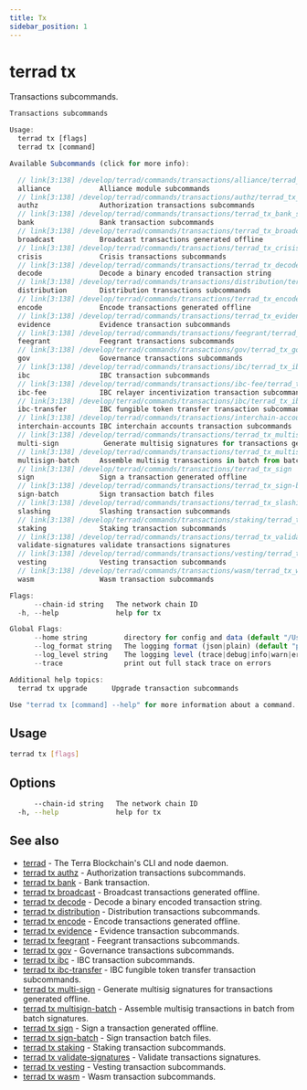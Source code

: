 ```yaml
---
title: Tx
sidebar_position: 1
---
```


# terrad tx

Transactions subcommands.

```js Terrad
Transactions subcommands

Usage:
  terrad tx [flags]
  terrad tx [command]

Available Subcommands (click for more info):

  // link[3:138] /develop/terrad/commands/transactions/alliance/terrad_tx_alliance
  alliance            Alliance module subcommands
  // link[3:138] /develop/terrad/commands/transactions/authz/terrad_tx_authz
  authz               Authorization transactions subcommands
  // link[3:138] /develop/terrad/commands/transactions/terrad_tx_bank_send
  bank                Bank transaction subcommands
  // link[3:138] /develop/terrad/commands/transactions/terrad_tx_broadcast
  broadcast           Broadcast transactions generated offline
  // link[3:138] /develop/terrad/commands/transactions/terrad_tx_crisis_invariant-broken
  crisis              Crisis transactions subcommands
  // link[3:138] /develop/terrad/commands/transactions/terrad_tx_decode
  decode              Decode a binary encoded transaction string
  // link[3:138] /develop/terrad/commands/transactions/distribution/terrad_tx_distribution
  distribution        Distribution transactions subcommands
  // link[3:138] /develop/terrad/commands/transactions/terrad_tx_encode
  encode              Encode transactions generated offline
  // link[3:138] /develop/terrad/commands/transactions/terrad_tx_evidence
  evidence            Evidence transaction subcommands
  // link[3:138] /develop/terrad/commands/transactions/feegrant/terrad_tx_feegrant
  feegrant            Feegrant transactions subcommands
  // link[3:138] /develop/terrad/commands/transactions/gov/terrad_tx_gov
  gov                 Governance transactions subcommands
  // link[3:138] /develop/terrad/commands/transactions/ibc/terrad_tx_ibc
  ibc                 IBC transaction subcommands
  // link[3:138] /develop/terrad/commands/transactions/ibc-fee/terrad_tx_ibc-fee
  ibc-fee             IBC relayer incentivization transaction subcommands
  // link[3:138] /develop/terrad/commands/transactions/ibc/terrad_tx_ibc-transfer_transfer
  ibc-transfer        IBC fungible token transfer transaction subcommands
  // link[3:138] /develop/terrad/commands/transactions/interchain-accounts
  interchain-accounts IBC interchain accounts transaction subcommands
  // link[3:138] /develop/terrad/commands/transactions/terrad_tx_multisign
  multi-sign           Generate multisig signatures for transactions generated offline
  // link[3:138] /develop/terrad/commands/transactions/terrad_tx_multisign-batch
  multisign-batch     Assemble multisig transactions in batch from batch signatures
  // link[3:138] /develop/terrad/commands/transactions/terrad_tx_sign
  sign                Sign a transaction generated offline
  // link[3:138] /develop/terrad/commands/transactions/terrad_tx_sign-batch
  sign-batch          Sign transaction batch files
  // link[3:138] /develop/terrad/commands/transactions/terrad_tx_slashing_unjail
  slashing            Slashing transaction subcommands
  // link[3:138] /develop/terrad/commands/transactions/staking/terrad_tx_staking
  staking             Staking transaction subcommands
  // link[3:138] /develop/terrad/commands/transactions/terrad_tx_validate-signatures
  validate-signatures validate transactions signatures
  // link[3:138] /develop/terrad/commands/transactions/vesting/terrad_tx_vesting
  vesting             Vesting transaction subcommands
  // link[3:138] /develop/terrad/commands/transactions/wasm/terrad_tx_wasm
  wasm                Wasm transaction subcommands

Flags:
      --chain-id string   The network chain ID
  -h, --help              help for tx

Global Flags:
      --home string         directory for config and data (default "/Users/.terra")
      --log_format string   The logging format (json|plain) (default "plain")
      --log_level string    The logging level (trace|debug|info|warn|error|fatal|panic) (default "info")
      --trace               print out full stack trace on errors

Additional help topics:
  terrad tx upgrade      Upgrade transaction subcommands

Use "terrad tx [command] --help" for more information about a command.

```

## Usage

```sh Terrad
terrad tx [flags]
```

## Options

```sh Terrad
      --chain-id string   The network chain ID
  -h, --help              help for tx
```

## See also

* [terrad](../terrad.mdx)	 - The Terra Blockchain's CLI and node daemon. 
* [terrad tx authz](./authz/terrad_tx_authz.mdx)	 - Authorization transactions subcommands.
* [terrad tx bank](./terrad_tx_bank_send.mdx)	 - Bank transaction.
* [terrad tx broadcast](./terrad_tx_broadcast.mdx)	 - Broadcast transactions generated offline.
* [terrad tx decode](./terrad_tx_decode.mdx)	 - Decode a binary encoded transaction string.
* [terrad tx distribution](./distribution/terrad_tx_distribution.mdx)	 - Distribution transactions subcommands.
* [terrad tx encode](./terrad_tx_encode.mdx)	 - Encode transactions generated offline.
* [terrad tx evidence](./terrad_tx_evidence.mdx)	 - Evidence transaction subcommands.
* [terrad tx feegrant](./feegrant/terrad_tx_feegrant.mdx)	 - Feegrant transactions subcommands.
* [terrad tx gov](./gov/terrad_tx_gov.mdx)	 - Governance transactions subcommands.
* [terrad tx ibc](./ibc/terrad_tx_ibc.mdx)	 - IBC transaction subcommands.
* [terrad tx ibc-transfer](./ibc/terrad_tx_ibc-transfer_transfer.mdx)	 - IBC fungible token transfer transaction subcommands.
* [terrad tx multi-sign](./terrad_tx_multisign.mdx)	 - Generate multisig signatures for transactions generated offline.
* [terrad tx multisign-batch](./terrad_tx_multisign-batch.mdx)	 - Assemble multisig transactions in batch from batch signatures.
* [terrad tx sign](./terrad_tx_sign.mdx)	 - Sign a transaction generated offline.
* [terrad tx sign-batch](./terrad_tx_sign-batch.mdx)	 - Sign transaction batch files.
* [terrad tx staking](./staking/terrad_tx_staking.mdx)	 - Staking transaction subcommands.
* [terrad tx validate-signatures](./terrad_tx_validate-signatures.mdx)	 - Validate transactions signatures.
* [terrad tx vesting](./vesting/terrad_tx_vesting.mdx)	 - Vesting transaction subcommands.
* [terrad tx wasm](./wasm/terrad_tx_wasm.mdx)	 - Wasm transaction subcommands.


